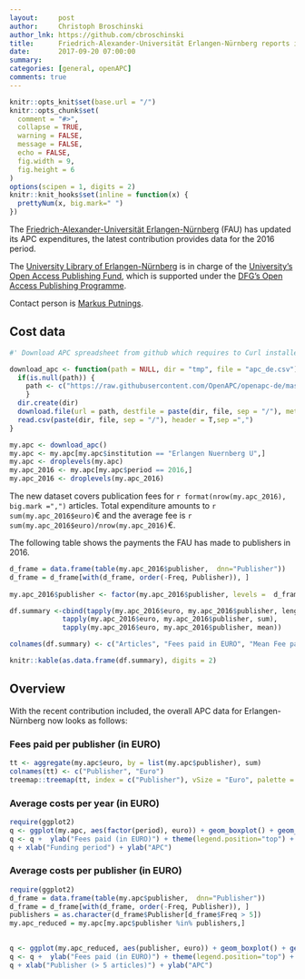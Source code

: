 ```yaml
---
layout:     post
author:     Christoph Broschinski
author_lnk: https://github.com/cbroschinski
title:      Friedrich-Alexander-Universität Erlangen-Nürnberg reports its 2016 APC expenditures
date:       2017-09-20 07:00:00
summary:    
categories: [general, openAPC]
comments: true
---
```



```r
knitr::opts_knit$set(base.url = "/")
knitr::opts_chunk$set(
  comment = "#>",
  collapse = TRUE,
  warning = FALSE, 
  message = FALSE,
  echo = FALSE,
  fig.width = 9,
  fig.height = 6
)
options(scipen = 1, digits = 2)
knitr::knit_hooks$set(inline = function(x) {
  prettyNum(x, big.mark=" ")
})
```

The [Friedrich-Alexander-Universität Erlangen-Nürnberg](https://www.fau.de/) (FAU) has updated its APC expenditures, the latest contribution provides data for the 2016 period.

The [University Library of Erlangen-Nürnberg](http://www.ub.fau.de/index-en.shtml) is in charge of the [University's Open Access Publishing Fund](https://ub.fau.de/en/writing-publishing/open-access/funding-requirements/), which is supported under the [DFG's Open Access Publishing Programme](http://www.dfg.de/en/research_funding/programmes/infrastructure/lis/funding_opportunities/open_access/).

Contact person is [Markus Putnings](mailto:markus.putnings@fau.de).

## Cost data

```r
#' Download APC spreadsheet from github which requires to Curl installed

download_apc <- function(path = NULL, dir = "tmp", file = "apc_de.csv"){
  if(is.null(path)) {
    path <- c("https://raw.githubusercontent.com/OpenAPC/openapc-de/master/data/apc_de.csv")
    } 
  dir.create(dir) 
  download.file(url = path, destfile = paste(dir, file, sep = "/"), method = "curl")
  read.csv(paste(dir, file, sep = "/"), header = T,sep =",")
}

my.apc <- download_apc()
my.apc <- my.apc[my.apc$institution == "Erlangen Nuernberg U",]
my.apc <- droplevels(my.apc)
my.apc_2016 <- my.apc[my.apc$period == 2016,]
my.apc_2016 <- droplevels(my.apc_2016)
```

The new dataset covers publication fees for `r format(nrow(my.apc_2016), big.mark =",")` articles. Total expenditure amounts to `r sum(my.apc_2016$euro)`€ and the average fee is `r sum(my.apc_2016$euro)/nrow(my.apc_2016)`€.

The following table shows the payments the FAU has made to publishers in 2016.

```r
d_frame = data.frame(table(my.apc_2016$publisher,  dnn="Publisher"))                 
d_frame = d_frame[with(d_frame, order(-Freq, Publisher)), ]                                           
                                    
my.apc_2016$publisher <- factor(my.apc_2016$publisher, levels =  d_frame$Publisher)

df.summary <-cbind(tapply(my.apc_2016$euro, my.apc_2016$publisher, length),
             tapply(my.apc_2016$euro, my.apc_2016$publisher, sum),
             tapply(my.apc_2016$euro, my.apc_2016$publisher, mean))

colnames(df.summary) <- c("Articles", "Fees paid in EURO", "Mean Fee paid")

knitr::kable(as.data.frame(df.summary), digits = 2)
```

## Overview

With the recent contribution included, the overall APC data for Erlangen-Nürnberg now looks as follows:

### Fees paid per publisher (in EURO)

```r
tt <- aggregate(my.apc$euro, by = list(my.apc$publisher), sum)
colnames(tt) <- c("Publisher", "Euro")
treemap::treemap(tt, index = c("Publisher"), vSize = "Euro", palette = "Paired")
```

###  Average costs per year (in EURO)

```r
require(ggplot2)
q <- ggplot(my.apc, aes(factor(period), euro)) + geom_boxplot() + geom_point()
q <- q +  ylab("Fees paid (in EURO)") + theme(legend.position="top") + theme_bw(base_size = 18)
q + xlab("Funding period") + ylab("APC")
```

###  Average costs per publisher (in EURO)

```r
require(ggplot2)
d_frame = data.frame(table(my.apc$publisher,  dnn="Publisher"))                 
d_frame = d_frame[with(d_frame, order(-Freq, Publisher)), ]
publishers = as.character(d_frame$Publisher[d_frame$Freq > 5])
my.apc_reduced = my.apc[my.apc$publisher %in% publishers,]

  
q <- ggplot(my.apc_reduced, aes(publisher, euro)) + geom_boxplot() + geom_point()
q <- q +  ylab("Fees paid (in EURO)") + theme(legend.position="top") + theme_bw(base_size = 18) + coord_flip()
q + xlab("Publisher (> 5 articles)") + ylab("APC")
```
